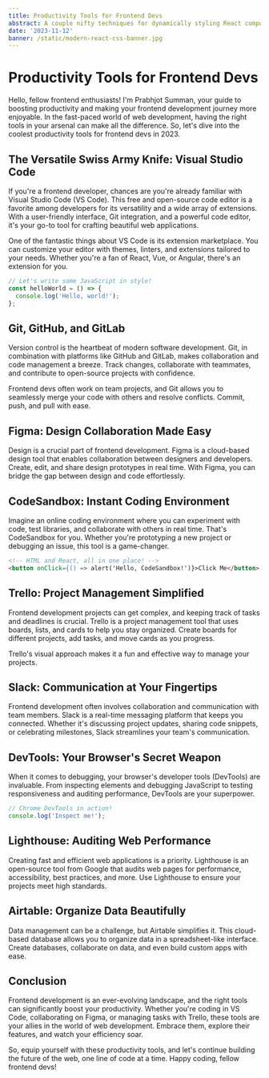 ```yaml
---
title: Productivity Tools for Frontend Devs
abstract: A couple nifty techniques for dynamically styling React components with CSS custom properties
date: '2023-11-12'
banner: /static/modern-react-css-banner.jpg
---
```


# Productivity Tools for Frontend Devs

Hello, fellow frontend enthusiasts! I'm Prabhjot Summan, your guide to boosting productivity and making your frontend development journey more enjoyable. In the fast-paced world of web development, having the right tools in your arsenal can make all the difference. So, let's dive into the coolest productivity tools for frontend devs in 2023.

## The Versatile Swiss Army Knife: Visual Studio Code

If you're a frontend developer, chances are you're already familiar with Visual Studio Code (VS Code). This free and open-source code editor is a favorite among developers for its versatility and a wide array of extensions. With a user-friendly interface, Git integration, and a powerful code editor, it's your go-to tool for crafting beautiful web applications.

One of the fantastic things about VS Code is its extension marketplace. You can customize your editor with themes, linters, and extensions tailored to your needs. Whether you're a fan of React, Vue, or Angular, there's an extension for you.

```javascript
// Let's write some JavaScript in style!
const helloWorld = () => {
  console.log('Hello, world!');
};
```

## Git, GitHub, and GitLab

Version control is the heartbeat of modern software development. Git, in combination with platforms like GitHub and GitLab, makes collaboration and code management a breeze. Track changes, collaborate with teammates, and contribute to open-source projects with confidence.

Frontend devs often work on team projects, and Git allows you to seamlessly merge your code with others and resolve conflicts. Commit, push, and pull with ease.

## Figma: Design Collaboration Made Easy

Design is a crucial part of frontend development. Figma is a cloud-based design tool that enables collaboration between designers and developers. Create, edit, and share design prototypes in real time. With Figma, you can bridge the gap between design and code effortlessly.

## CodeSandbox: Instant Coding Environment

Imagine an online coding environment where you can experiment with code, test libraries, and collaborate with others in real time. That's CodeSandbox for you. Whether you're prototyping a new project or debugging an issue, this tool is a game-changer.

```html
<!-- HTML and React, all in one place! -->
<button onClick={() => alert('Hello, CodeSandbox!')}>Click Me</button>
```

## Trello: Project Management Simplified

Frontend development projects can get complex, and keeping track of tasks and deadlines is crucial. Trello is a project management tool that uses boards, lists, and cards to help you stay organized. Create boards for different projects, add tasks, and move cards as you progress.

Trello's visual approach makes it a fun and effective way to manage your projects.

## Slack: Communication at Your Fingertips

Frontend development often involves collaboration and communication with team members. Slack is a real-time messaging platform that keeps you connected. Whether it's discussing project updates, sharing code snippets, or celebrating milestones, Slack streamlines your team's communication.

## DevTools: Your Browser's Secret Weapon

When it comes to debugging, your browser's developer tools (DevTools) are invaluable. From inspecting elements and debugging JavaScript to testing responsiveness and auditing performance, DevTools are your superpower.

```javascript
// Chrome DevTools in action!
console.log('Inspect me!');
```

## Lighthouse: Auditing Web Performance

Creating fast and efficient web applications is a priority. Lighthouse is an open-source tool from Google that audits web pages for performance, accessibility, best practices, and more. Use Lighthouse to ensure your projects meet high standards.

## Airtable: Organize Data Beautifully

Data management can be a challenge, but Airtable simplifies it. This cloud-based database allows you to organize data in a spreadsheet-like interface. Create databases, collaborate on data, and even build custom apps with ease.

## Conclusion

Frontend development is an ever-evolving landscape, and the right tools can significantly boost your productivity. Whether you're coding in VS Code, collaborating on Figma, or managing tasks with Trello, these tools are your allies in the world of web development. Embrace them, explore their features, and watch your efficiency soar.

So, equip yourself with these productivity tools, and let's continue building the future of the web, one line of code at a time. Happy coding, fellow frontend devs!
